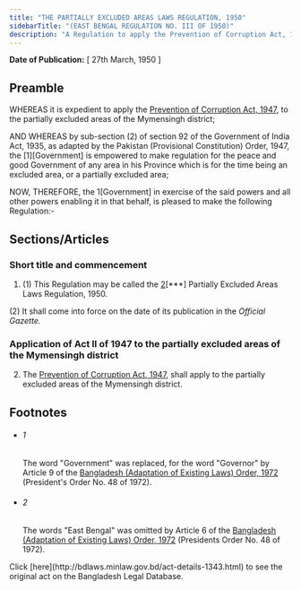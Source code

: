```yaml
---
title: "THE PARTIALLY EXCLUDED AREAS LAWS REGULATION, 1950"
sidebarTitle: "(EAST BENGAL REGULATION NO. III OF 1950)"
description: "A Regulation to apply the Prevention of Corruption Act, 1947, to the Partially Excluded Areas of the Mymensingh district."
---
```


**Date of Publication:** [ 27th March, 1950 ]

## Preamble

WHEREAS it is expedient to apply the [Prevention of Corruption Act, 1947](/act-217.html "Prevention of Corruption Act, 1947"), to the partially excluded areas of the Mymensingh district;

AND WHEREAS by sub-section (2) of section 92 of the Government of India Act, 1935, as adapted by the Pakistan (Provisional Constitution) Order, 1947, the [1][Government] is empowered to make regulation for the peace and good Government of any area in his Province which is for the time being an excluded area, or a partially excluded area;

NOW, THEREFORE, the 1[Government] in exercise of the said powers and all other powers enabling it in that behalf, is pleased to make the following Regulation:-

## Sections/Articles

### Short title and commencement

1. (1) This Regulation may be called the [2](1)[\*\*\*] Partially Excluded Areas Laws Regulation, 1950.

(2) It shall come into force on the date of its publication in the _Official Gazette._

### Application of Act II of 1947 to the partially excluded areas of the Mymensingh district

2. The [Prevention of Corruption Act, 1947](/act-217.html "Prevention of Corruption Act, 1947"), shall apply to the partially excluded areas of the Mymensingh district.

## Footnotes

- ###### 1

  The word "Government" was replaced, for the word "Governor" by Article 9 of the [Bangladesh (Adaptation of Existing Laws) Order, 1972](/act-388.html "Bangladesh (Adaptation of Existing Laws) Order, 1972 ") (President's Order No. 48 of 1972).

- ###### 2

  The words "East Bengal" was omitted by Article 6 of the [Bangladesh (Adaptation of Existing Laws) Order, 1972](/act-388.html "Bangladesh (Adaptation of Existing Laws) Order, 1972 ") (Presidents Order No. 48 of 1972).

<Note>
  Click [here](http://bdlaws.minlaw.gov.bd/act-details-1343.html) to see the original act on the Bangladesh Legal Database.
</Note>
